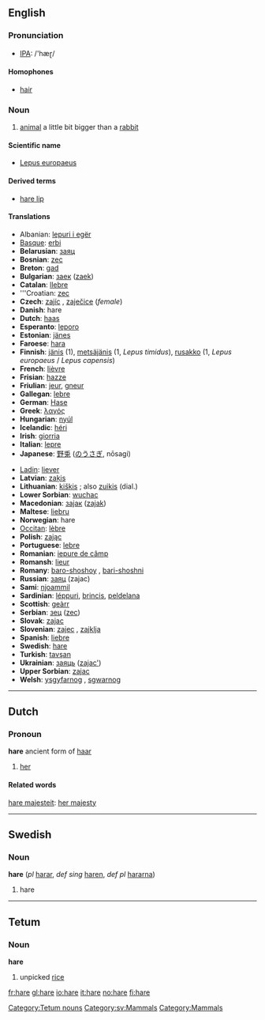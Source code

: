 ==English==

=== Pronunciation ===
*[[w:IPA|IPA]]: /'hæɽ/

====Homophones====
*[[hair]]

=== Noun ===
{{en-noun-reg}}

# [[animal]] a little bit bigger than a [[rabbit]]

====Scientific name====
*[[Lepus europaeus]]

====Derived terms====
*[[hare lip]]

====Translations====
{{top}}
*Albanian: [[lepuri i egër]]
*[[Basque]]: [[erbi]]
*'''Belarusian''': [[заяц]]
*'''Bosnian''': [[zec]]
*'''Breton''': [[gad]]
*'''Bulgarian''': [[заек]] ([[zaek]])
*'''Catalan''': [[llebre]]
*'''Croatian: [[zec]]
*'''Czech''': [[zajíc]] {{m}}, [[zaječice]] {{f}} (''female'')
*'''Danish''': hare {{c}}
*'''Dutch''': [[haas]] {{m}}
*'''Esperanto''': [[leporo]]
*'''Estonian''': [[jänes]]
*'''Faroese''': [[hara]]
*'''Finnish''': [[jänis]] (1), [[metsäjänis]] (1, ''Lepus timidus''), [[rusakko]] (1, ''Lepus europaeus'' / ''Lepus capensis'')
*'''French''': [[lièvre]] {{m}}
*'''Frisian''': [[hazze]]
*'''Friulian''': [[jeur]], [[gneur]]
*'''Gallegan''': [[lebre]]
*'''German''': [[Hase]] {{m}}
*'''Greek''': [[λαγός]]
*'''Hungarian''': [[nyúl]]
*'''Icelandic''': [[héri]]
*'''Irish''': [[giorria]]
*'''Italian''': [[lepre]]
*'''Japanese''': [[野兎]] ([[のうさぎ]], nōsagi)
{{mid}}
*[[Ladin]]: [[liever]]
*'''Latvian''': [[zaķis]]
*'''Lithuanian''': [[kiškis]] {{m}}; also [[zuikis]] {{m}} (dial.)
*'''Lower Sorbian''': [[wuchac]]
*'''Macedonian''': [[заjак]] ([[zajak]])
*'''Maltese''': [[liebru]]
*'''Norwegian''': hare {{m}}
*[[Occitan]]: [[lèbre]]
*'''Polish''': [[zając]]
*'''Portuguese''': [[lebre]]
*'''Romanian''': [[iepure de câmp]]
*'''Romansh''': [[lieur]]
*'''Romany''': [[baro-shoshoy]] {{m}}, [[bari-shoshni]] {{f}}
*'''Russian''': [[заяц]] (zajac)
*'''Sami''': [[njoammil]]
*'''Sardinian''': [[léppuri]], [[brincis]], [[peldelana]]
*'''Scottish''': [[geàrr]]
*'''Serbian''': [[зец]] ([[zec]])
*'''Slovak''': [[zajac]]
*'''Slovenian''': [[zajec]] {{m}}, [[zajklja]] {{f}}
*'''Spanish''': [[liebre]] {{m}}
*'''Swedish''': [[hare#Swedish|hare]] {{c}}
*'''Turkish''': [[tavşan]]
*'''Ukrainian''': [[заяць]] ([[zajac']])
*'''Upper Sorbian''': [[zajac]]
*'''Welsh''': [[ysgyfarnog]] {{f}}, [[sgwarnog]] {{f}}
{{bottom}}

----

==Dutch==
===Pronoun===
'''hare''' ancient form of [[haar]]

# [[her]]

====Related words====
[[hare majesteit]]: [[her majesty]]

----

==Swedish==
===Noun===
'''hare''' {{c}} (''pl'' [[harar]], ''def sing'' [[haren]], ''def pl'' [[hararna]])

#hare

----
==Tetum==
===Noun===
'''hare'''
# unpicked [[rice]]
[[Category:Tetum nouns]]

[[Category:sv:Mammals]]
[[Category:Mammals]]

[[fr:hare]]
[[gl:hare]]
[[io:hare]]
[[it:hare]]
[[no:hare]]
[[fi:hare]]
